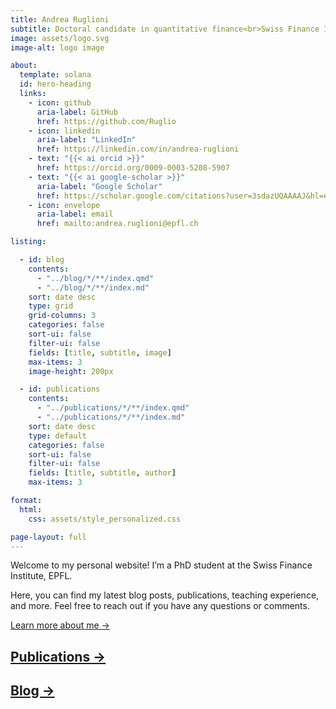 ```yaml
---
title: Andrea Ruglioni
subtitle: Doctoral candidate in quantitative finance<br>Swiss Finance Institute, EPFL
image: assets/logo.svg
image-alt: logo image

about:
  template: solana
  id: hero-heading
  links:
    - icon: github
      aria-label: GitHub
      href: https://github.com/Ruglio
    - icon: linkedin
      aria-label: "LinkedIn"
      href: https://linkedin.com/in/andrea-ruglioni
    - text: "{{< ai orcid >}}"
      href: https://orcid.org/0009-0003-5208-5907
    - text: "{{< ai google-scholar >}}"
      aria-label: "Google Scholar"
      href: https://scholar.google.com/citations?user=3sdazUQAAAAJ&hl=en
    - icon: envelope
      aria-label: email
      href: mailto:andrea.ruglioni@epfl.ch

listing: 

  - id: blog
    contents: 
      - "../blog/*/**/index.qmd"
      - "../blog/*/**/index.md"
    sort: date desc
    type: grid
    grid-columns: 3
    categories: false
    sort-ui: false
    filter-ui: false
    fields: [title, subtitle, image]
    max-items: 3
    image-height: 200px

  - id: publications
    contents: 
      - "../publications/*/**/index.qmd"
      - "../publications/*/**/index.md"
    sort: date desc
    type: default
    categories: false
    sort-ui: false
    filter-ui: false
    fields: [title, subtitle, author]
    max-items: 3

format:
  html:
    css: assets/style_personalized.css

page-layout: full
---
```




::: {#hero-heading}

Welcome to my personal website! I'm a PhD student at the Swiss Finance Institute, EPFL.

Here, you can find my latest blog posts, publications, teaching experience, and more.
Feel free to reach out if you have any questions or comments.

[Learn more about me &rarr;](/about){.about-links .subtitle}

:::



## [Publications &rarr;](../publications)

::: {#publications}

:::



## [Blog &rarr;](../blog)

::: {#blog}

:::
